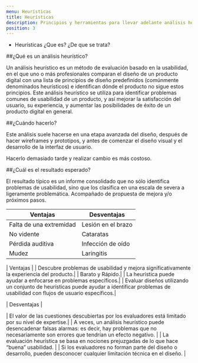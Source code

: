 ```yaml
---
menu: Heurísticas
title: Heurísticas
description: Principios y herramientas para llevar adelante análisis heurásticos
position: 3
---
```


 
- Heurísticas
      ¿Que es?
      ¿De que se trata?
      
##¿Qué es un análisis heurístico?

Un análisis heurístico es un método de evaluación basado en la usabilidad, en el que
uno o más profesionales comparan el diseño de un producto digital con una lista de
principios de diseño predefinidos (comúnmente denominados heurísticos) e
identifican dónde el producto no sigue estos principios.
Este análisis heurístico se utiliza para identificar problemas comunes de usabilidad
de un producto, y así mejorar la satisfacción del usuario, su experiencia, y aumentar
las posibilidades de éxito de un producto digital en general.

##¿Cuándo hacerlo?

Este análisis suele hacerse en una etapa avanzada del diseño, después de hacer
wireframes y prototipos, y antes de comenzar el diseño visual y el desarrollo de la
interfaz de usuario.

Hacerlo demasiado tarde y realizar cambio es más costoso.

##¿Cuál es el resultado esperado?

El resultado típico es un informe consolidado que no sólo identifica problemas de
usabilidad, sino que los clasifica en una escala de severa a ligeramente
problemática. Acompañado de propuesta de mejora y/o próximos pasos.


| Ventajas              | Desventajas        | 
| ----------------------- | ------------------ |
| Falta de una extremidad | Lesión en el brazo |
| No vidente              | Cataratas          |
| Pérdida auditiva        | Infección de oído  |
| Mudez                   | Laringitis         |


| Ventajas | 
| Descubre problemas de usabilidad y mejora significativamente la experiencia del producto.| 
| Barato y Rápido.| 
| La heurística puede ayudar a enfocarse en problemas específicos.| 
| Evaluar diseños utilizando un conjunto de heurísticas puede ayudar a identificar problemas de usabilidad con flujos de usuario específicos.| 



| Desventajas |

| El valor de las cuestiones descubiertas por los evaluadores está
limitado por su nivel de expertise.|
| A veces, un análisis heurístico puede desencadenar falsas alarmas: es
decir, hay problemas que no necesariamente son errores que tendrían
un efecto negativo. |
| La evaluación heurística se basa en nociones prejuzgadas de lo que
hace “buena” usabilidad. |
| Si los evaluadores no forman parte del diseño o desarrollo, pueden
desconocer cualquier limitación técnica en el diseño. |


